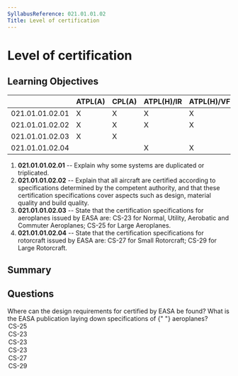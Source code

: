 ```yaml
---
SyllabusReference: 021.01.01.02
Title: Level of certification
---
```


# Level of certification

## Learning Objectives

|  | ATPL(A) | CPL(A) | ATPL(H)/IR | ATPL(H)/VFR | CPL(H) | IR | CBIR(A) |
| --- | --- | --- | --- | --- | --- | --- | --- |
| 021.01.01.02.01 | X | X | X | X | X |  |  |
| 021.01.01.02.02 | X | X | X | X | X |  |  |
| 021.01.01.02.03 | X | X |  |  |  |  |  |
| 021.01.01.02.04 |  |  | X | X | X |  |  |

1. **021.01.01.02.01** -- Explain why some systems are duplicated or triplicated.
2. **021.01.01.02.02** -- Explain that all aircraft are certified according to specifications determined by the competent authority, and that these certification specifications cover aspects such as design, material quality and build quality.
3. **021.01.01.02.03** -- State that the certification specifications for aeroplanes issued by EASA are: CS-23 for Normal, Utility, Aerobatic and Commuter Aeroplanes; CS-25 for Large Aeroplanes.
4. **021.01.01.02.04** -- State that the certification specifications for rotorcraft issued by EASA are: CS-27 for Small Rotorcraft; CS-29 for Large Rotorcraft.

## Summary

## Questions

<Question variant="definition" id="Os2XeMaU5E" lo="021.01.01.02.03">
  <Text variant="oneCorrect">
    Where can the design requirements for <Subject /> certified by EASA be
    found?
  </Text>
  <Text variant="oneCorrect">
    What is the EASA publication laying down specifications of <Subject />{" "}
    aeroplanes?
  </Text>
  <Option id="Os2XeMaU5E-0" subject="large aeroplanes">
    CS-25
  </Option>
  <Option id="Os2XeMaU5E-1" subject="Normal aeroplanes">
    CS-23
  </Option>
  <Option id="Os2XeMaU5E-2" subject="Utility aeroplanes">
    CS-23
  </Option>
  <Option id="Os2XeMaU5E-3" subject="Commuter aeroplanes">
    CS-23
  </Option>
  <Option id="Os2XeMaU5E-4">CS-27</Option>
  <Option id="Os2XeMaU5E-5">CS-29</Option>
</Question>
